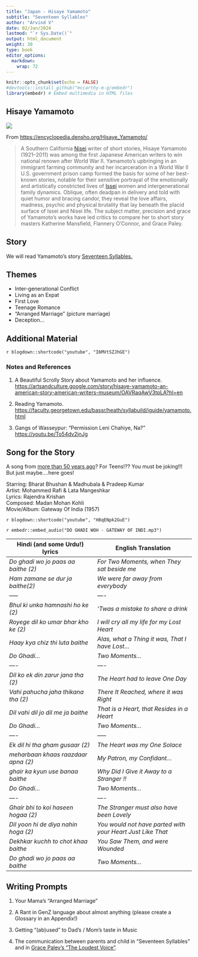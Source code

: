 ```yaml
---
title: "Japan - Hisaye Yamamoto"
subtitle: "Seventeen Syllables"
author: "Arvind V"
date: 02/Jan/2024
lastmod: "`r Sys.Date()`"
output: html_document
weight: 30
type: book
editor_options: 
  markdown: 
    wrap: 72
---
```


```r
knitr::opts_chunk$set(echo = FALSE)
#devtools::install_github("mccarthy-m-g/embedr")
library(embedr) # Embed multimedia in HTML files
```

## Hisaye Yamamoto

![](Hisaye-Yamamoto.jpeg)

From <u><https://encyclopedia.densho.org/Hisaye_Yamamoto/></u>

> A Southern California <u>[Nisei](https://encyclopedia.densho.org/Nisei/)</u>
> writer of short stories, Hisaye Yamamoto (1921–2011) was among the
> first Japanese American writers to win national renown after World War
> II. Yamamoto's upbringing in an immigrant farming community and her
> incarceration in a World War II U.S. government prison camp formed the
> basis for some of her best-known stories, notable for their sensitive
> portrayal of the emotionally and artistically constricted lives of
> <u>[Issei](https://encyclopedia.densho.org/Issei/)</u> women and
> intergenerational family dynamics. Oblique, often deadpan in delivery
> and told with quiet humor and bracing candor, they reveal the love
> affairs, madness, psychic and physical brutality that lay beneath the
> placid surface of Issei and Nisei life. The subject matter, precision
> and grace of Yamamoto's works have led critics to compare her to short
> story masters Katherine Mansfield, Flannery O'Connor, and Grace Paley.

## Story

We will read Yamamoto's story <u>[Seventeen
Syllables.](HisayeYamamoto%20-%2017%20syllables.docx)</u>

## Themes

-   Inter-generational Conflict
-   Living as an Expat
-   First Love
-   Teenage Romance
-   "Arranged Marriage" (picture marriage)
-   Deception...

## Additional Material

`r blogdown::shortcode("youtube", "I6MVtSZJhGE")`

### Notes and References

1.  A Beautiful Scrolly Story about Yamamoto and her influence.
    <u><https://artsandculture.google.com/story/hisaye-yamamoto-an-american-story-american-writers-museum/OAVRaqAwV3tpLA?hl=en></u>
2.  Reading Yamamoto. <u><https://faculty.georgetown.edu/bassr/heath/syllabuild/iguide/yamamoto.html></u>
    
3. Gangs of Wasseypur: "Permission Leni Chahiye, Na?" <u>https://youtu.be/To54dv2jnJg</u>

## Song for the Story

A song from <u>[more than 50 years
ago](https://atulsongaday.me/2009/04/19/do-ghadi-wo-jo-paas-aa-baithe/)</u>?
For Teens!?? You must be joking!!! But just maybe....here goes!

Starring: Bharat Bhushan & Madhubala & Pradeep Kumar\
Artist: Mohammed Rafi & Lata Mangeshkar\
Lyrics: Rajendra Krishan\
Composed: Madan Mohan Kohli\
Movie/Album: Gateway Of India (1957)\

`r blogdown::shortcode("youtube", "H8qENpk2GuE")`

`r embedr::embed_audio("DO GHADI WOH - GATEWAY OF INDI.mp3")`

| **Hindi (and some Urdu!) lyrics**    | **English Translation**                                    |
|----------------------------------|--------------------------------------|
| *Do ghadi wo jo paas aa baithe (2)*  | *For Two Moments, when They sat beside me*                 |
| *Ham zamane se dur ja baithe(2)*     | *We were far away from everybody*                          |
| *-----*                              | *----*                                                     |
| *Bhul ki unka hamnashi ho ke (2)*    | *'Twas a mistake to share a drink*                         |
| *Royege dil ko umar bhar kho ke (2)* | *I will cry all my life for my Lost Heart*                 |
| *Haay kya chiz thi luta baithe*      | *Alas, what a Thing it was, That I have Lost...*            |
| *Do Ghadi...*                        | *Two Moments...*                                           |
| *----*                               | *----*                                                     |
| *Dil ko ek din zarur jana tha (2)*   | *The Heart had to leave One Day*                           |
| *Vahi pahucha jaha thikana tha (2)*  | *There It Reached, where it was Right*                     |
| *Dil vahi dil jo dil me ja baithe*   | *That is a Heart, that Resides in a Heart*                 |
| *Do Ghadi...*                        | *Two Moments...*                                           |
| *----*                               | *-----*                                                    |
| *Ek dil hi tha gham gusaar  (2)*     | *The Heart was my One Solace*                              |
| *meharbaan khaas raazdaar apna (2)*      | *My Patron, my Confidant...*                               |
| *ghair ka kyun use banaa baithe*     | *Why Did I Give it Away to a Stranger !!*                  |
| *Do Ghadi...*                        | *Two Moments...*                                           |
| ----                                 | ----                                                       |
| *Ghair bhi to koi haseen hogaa (2)*  | *The Stranger must also have been Lovely*               |
| *Dil yoon hi de diya nahin hoga (2)* | *You would not have parted with your Heart Just Like That* |
| *Dekhkar kuchh to chot khaa baithe*  | *You Saw Them, and were Wounded*                           |
| *Do ghadi wo jo paas aa baithe*      | *Two Moments...*                                           |

## Writing Prompts

1.  Your Mama's "Arranged Marriage"

2.  A Rant in GenZ language about almost anything (please create a Glossary in an Appendix!)

3.  Getting "(ab)used" to Dad's / Mom's taste in Music

4.  The communication between parents and child in "Seventeen Syllables"
    and in <u>[Grace Paley's "The Loudest Voice"](http://www.loa.org/images/pdf/Paley_Loudest_Voice.pdf)</u>.
